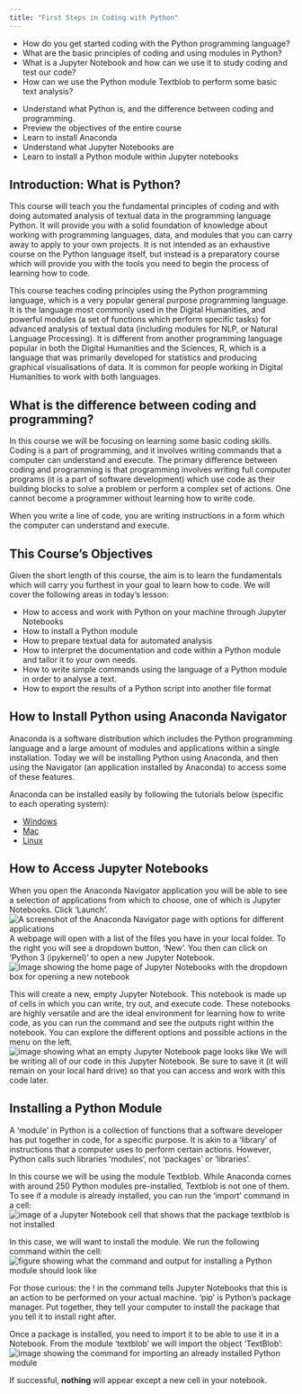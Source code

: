 ```yaml
---
title: "First Steps in Coding with Python"
---
```


:::::::::::::::::::::::::::::::::::::: questions 

- How do you get started coding with the Python programming language?
- What are the basic principles of coding and using modules in Python?
- What is a Jupyter Notebook and how can we use it to study coding and test our code?
- How can we use the Python module Textblob to perform some basic text analysis?

::::::::::::::::::::::::::::::::::::::::::::::::

::::::::::::::::::::::::::::::::::::: objectives

- Understand what Python is, and the difference between coding and programming.
- Preview the objectives of the entire course
- Learn to install Anaconda 
- Understand what Jupyter Notebooks are
- Learn to install a Python module within Jupyter notebooks


## Introduction: What is Python?

This course will teach you the fundamental principles of coding and with doing automated analysis of textual data in the programming language Python. It will provide you with a solid foundation of knowledge about working with programming languages, data, and modules that you can carry away to apply to your own projects. It is not intended as an exhaustive course on the Python language itself, but instead is a preparatory course which will provide you with the tools you need to begin the process of learning how to code.

This course teaches coding principles using the Python programming language, which is a very popular general purpose programming language. It is the language most commonly used in the Digital Humanities, and powerful modules (a set of functions which perform specific tasks) for advanced analysis of textual data (including modules for NLP, or Natural Language Processing). It is different from another programming language popular in both the Digital Humanities and the Sciences, R, which is a language that was primarily developed for statistics and producing graphical visualisations of data. It is common for people working in Digital Humanities to work with both languages.


## What is the difference between coding and programming?

In this course we will be focusing on learning some basic coding skills. Coding is a part of programming, and it involves writing commands that a computer can understand and execute. The primary difference between coding and programming is that programming involves writing full computer programs (it is a part of software development) which use code as their building blocks to solve a problem or perform a complex set of actions. One cannot become a programmer without learning how to write code. 

When you write a line of code, you are writing instructions in a form which the computer can understand and execute.


## This Course's Objectives

Given the short length of this course, the aim is to learn the fundamentals which will carry you furthest in your goal to learn how to code. We will cover the following areas in today's lesson:

- How to access and work with Python on your machine through Jupyter Notebooks
- How to install a Python module
- How to prepare textual data for automated analysis
- How to interpret the documentation and code within a Python module and tailor it to your own needs.
- How to write simple commands using the language of a Python module in order to analyse a text.
- How to export the results of a Python script into another file format
::::::::::::::::::::::::::::::::::::::::::::::::

:::::::::::::::::::::::::::::::::::::::::::::::: spoiler

## How to Install Python using Anaconda Navigator

Anaconda is a software distribution which includes the Python programming language and a large amount of modules and applications within a single installation. Today we will be installing Python using Anaconda, and then using the Navigator (an application installed by Anaconda) to access some of these features. 

Anaconda can be installed easily by following the tutorials below (specific to each operating system):

- [Windows](https://docs.anaconda.com/free/anaconda/install/windows/)
- [Mac](https://docs.anaconda.com/free/anaconda/install/mac-os/)
- [Linux](https://docs.anaconda.com/free/anaconda/install/linux/)

::::::::::::::::::::::::::::::::::::::::::::::::::

:::::::::::::::::::::::::::::::::::::::::::::::: Navigating
## How to Access Jupyter Notebooks

When you open the Anaconda Navigator application you will be able to see a selection of applications from which to choose, one of which is Jupyter Notebooks. Click 'Launch'. ![Finding Jupyter Notebooks](fig/locating-jupyter-notebooks.png){alt="A screenshot of the Anaconda Navigator page with options for different applications"} A webpage will open with a list of the files you have in your local folder. To the right you will see a dropdown button, 'New'. You then can click on 'Python 3 (ipykernel)' to open a new Jupyter Notebook. ![Opening Jupyter Notebooks](fig/open-jupyter-notebook.png){alt="Image showing the home page of Jupyter Notebooks with the dropdown box for opening a new notebook"}

This will create a new, empty Jupyter Notebook. This notebook is made up of cells in which you can write, try out, and execute code. These notebooks are highly versatile and are the ideal environment for learning how to write code, as you can run the command and see the outputs right within the notebook. You can explore the different options and possible actions in the menu on the left. ![Showing an empty Jupyter Notebook](fig/empty-jupyter-notebook.png){alt="image showing what an empty Jupyter Notebook page looks like"} 
We will be writing all of our code in this Jupyter Notebook. Be sure to save it (it will remain on your local hard drive) so that you can access and work with this code later.

::::::::::::::::::::::::::::::::::::::::::::::::::

:::::::::::::::::::::::::::::::::::::::::::::::: Installation
## Installing a Python Module

A 'module' in Python is a collection of functions that a software developer has put together in code, for a specific purpose. It is akin to a 'library' of instructions that a computer uses to perform certain actions. However, Python calls such libraries 'modules', not 'packages' or 'libraries'.

In this course we will be using the module Textblob. While Anaconda comes with around 250 Python modules pre-installed, Textblob is not one of them. To see if a module is already installed, you can run the 'import' command in a cell: ![Checking if a module is installed](fig/checking-installation.png){alt="image of a Jupyter Notebook cell that shows that the package textblob is not installed"}

In this case, we will want to install the module. We run the following command within the cell: ![Installing a Python module](fig/installing-textblob.png){alt="figure showing what the command and output for installing a Python module should look like"}



For those curious: the ! in the command tells Jupyter Notebooks that this is an action to be performed on your actual machine. 'pip' is Python's package manager. Put together, they tell your computer to install the package that you tell it to install right after.

Once a package is installed, you need to import it to be able to use it in a Notebook. From the module 'textblob' we will import the object 'TextBlob': ![Importing an installed package](fig/importing-textblob.png){alt="image showing the command for importing an already installed Python module"}

If successful, **nothing** will appear except a new cell in your notebook. 
::::::::::::::::::::::::::::::::::::::::::::::::::

